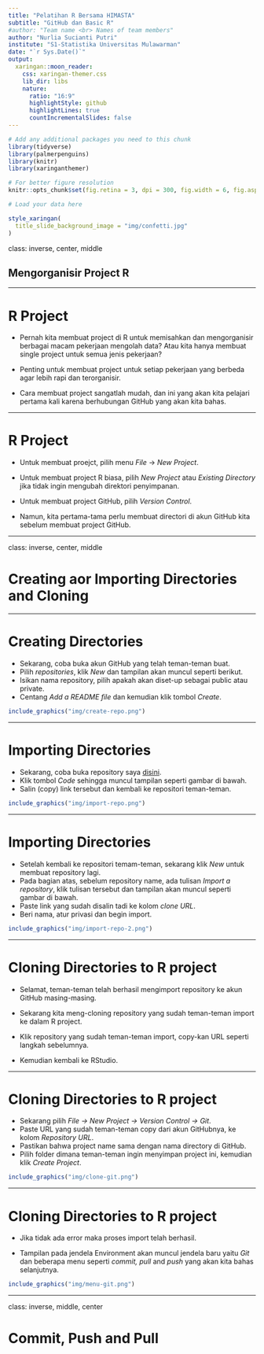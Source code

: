 ```yaml
---
title: "Pelatihan R Bersama HIMASTA"
subtitle: "GitHub dan Basic R"
#author: "Team name <br> Names of team members"
author: "Nurlia Sucianti Putri"
institute: "S1-Statistika Universitas Mulawarman"
date: "`r Sys.Date()`"
output:
  xaringan::moon_reader:
    css: xaringan-themer.css
    lib_dir: libs
    nature:
      ratio: "16:9"
      highlightStyle: github
      highlightLines: true
      countIncrementalSlides: false
---
```


```r
# Add any additional packages you need to this chunk
library(tidyverse)
library(palmerpenguins)
library(knitr)
library(xaringanthemer)
```

```r
# For better figure resolution
knitr::opts_chunk$set(fig.retina = 3, dpi = 300, fig.width = 6, fig.asp = 0.618, out.width = "80%")
```

```r
# Load your data here
```

```r
style_xaringan(
  title_slide_background_image = "img/confetti.jpg"
)
```

class: inverse, center, middle

## Mengorganisir Project R

---

# R Project
- Pernah kita membuat project di R untuk memisahkan dan mengorganisir berbagai macam pekerjaan mengolah data? Atau kita hanya membuat single project untuk semua jenis pekerjaan?

- Penting untuk membuat project untuk setiap pekerjaan yang berbeda agar lebih rapi dan terorganisir. 

- Cara membuat project sangatlah mudah, dan ini yang akan kita pelajari pertama kali karena berhubungan GitHub yang akan kita bahas.

---

# R Project
- Untuk membuat proejct, pilih menu *File* -> *New Project*.

- Untuk membuat project R biasa, pilih *New Project* atau *Existing Directory* jika tidak ingin mengubah direktori penyimpanan.

- Untuk membuat project GitHub, pilih *Version Control*.

- Namun, kita pertama-tama perlu membuat directori di akun GitHub kita sebelum membuat project GitHub.

---

class: inverse, center, middle

# Creating aor Importing Directories and Cloning

---

# Creating Directories

- Sekarang, coba buka akun GitHub yang telah teman-teman buat.
- Pilih *repositories*, klik *New* dan tampilan akan muncul seperti berikut.
- Isikan nama repository, pilih apakah akan diset-up sebagai public atau private.
- Centang *Add a README file* dan kemudian klik tombol *Create*.

```r

include_graphics("img/create-repo.png")

```
---

# Importing Directories

- Sekarang, coba buka repository saya [disini](https://github.com/riki-herliansyah/himasta).
- Klik tombol *Code* sehingga muncul tampilan seperti gambar di bawah.
- Salin (copy) link tersebut dan kembali ke repositori teman-teman.

```r

include_graphics("img/import-repo.png")

```

---

# Importing Directories

- Setelah kembali ke repositori temam-teman, sekarang klik *New* untuk membuat repository lagi.
- Pada bagian atas, sebelum repository name, ada tulisan *Import a repository*, klik tulisan tersebut dan tampilan akan muncul seperti gambar di bawah.
- Paste link yang sudah disalin tadi ke kolom *clone URL*.
- Beri nama, atur privasi dan begin import.

```r

include_graphics("img/import-repo-2.png")

```

---

# Cloning Directories to R project

- Selamat, teman-teman telah berhasil mengimport repository ke akun GitHub masing-masing.

- Sekarang kita meng-cloning repository yang sudah teman-teman import ke dalam R project.

- Klik repository yang sudah teman-teman import, copy-kan URL seperti langkah sebelumnya.

- Kemudian kembali ke RStudio. 

---

# Cloning Directories to R project

- Sekarang pilih *File -> New Project -> Version Control -> Git*.
- Paste URL yang sudah teman-teman copy dari akun GitHubnya, ke kolom *Repository URL*.
- Pastikan bahwa project name sama dengan nama directory di GitHub.
- Pilih folder dimana teman-teman ingin menyimpan project ini, kemudian klik *Create Project*.

```r

include_graphics("img/clone-git.png")

```
---

# Cloning Directories to R project

- Jika tidak ada error maka proses import telah berhasil.

- Tampilan pada jendela Environment akan muncul jendela baru yaitu *Git* dan beberapa menu seperti *commit, pull* and *push* yang akan kita bahas selanjutnya.

```r

include_graphics("img/menu-git.png")

```

---

class: inverse, middle, center

# Commit, Push and Pull 

